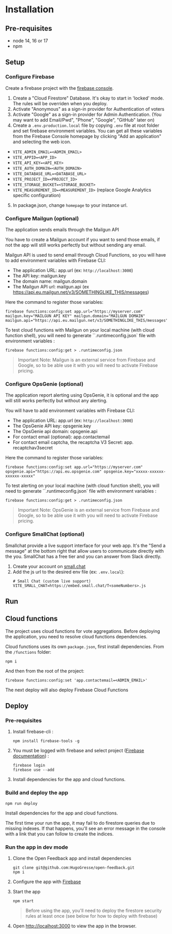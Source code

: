 
<Meta title="Documentation/Install" />

# Installation

## Pre-requisites

- node 14, 16 or 17
- npm

## Setup

### Configure Firebase
Create a firebase project with the [firebase console](https://console.firebase.google.com).

1. Create a "Cloud Firestore" Database. It's okay to start in 'locked' mode. The rules will be overriden when you deploy.
2. Activate "Anonymous" as a sign-in provider for Authentication of voters
3. Activate "Google" as a sign-in provider for Admin Authentication. (You may want to add Email/Pwd", "Phone", "Google", "GitHub" later on)
4. Create a `.env.production.local` file by copying `.env` file at root folder and set firebase environment variables. You can get all these variables from the Firebase Console homepage by clicking "Add an application" and selecting the web icon.

  * `VITE_ADMIN_EMAIL=<ADMIN_EMAIL>`
  * `VITE_APPID=<APP_ID>`
  * `VITE_API_KEY=<API_KEY>`
  * `VITE_AUTH_DOMAIN=<AUTH_DOMAIN>`
  * `VITE_DATABASE_URL=<DATABASE_URL>`
  * `VITE_PROJECT_ID=<PROJECT_ID>`
  * `VITE_STORAGE_BUCKET=<STORAGE_BUCKET>`
  * `VITE_MEASUREMENT_ID=<MEASUREMENT_ID>` (replace Google Analytics specific configuration)

5. In package.json, change `homepage` to your instance url.

### Configure Mailgun (optional)
The application sends emails through the Mailgun API

You have to create a Mailgun account if you want to send those emails, if not the app will still works perfectly but without sending any email.

Mailgun API is used to send email through Cloud Functions, so you will have to add environment variables with Firebase CLI:

- The application URL: app.url (ex: `http://localhost:3000`)
- The API key: mailgun.key
- The domain name: mailgun.domain
- The Mailgun API url: mailgun.api (ex https://api.eu.mailgun.net/v3/SOMETHINGLIKE_THIS/messages)

Here the command to register those variables:

    firebase functions:config:set app.url="https://myserver.com" mailgun.key="MAILGUN API KEY" mailgun.domain="MAILGUN DOMAIN"  mailgun.api="https://api.eu.mailgun.net/v3/SOMETHINGLIKE_THIS/messages"

To test cloud functions with Mailgun on your local machine (with cloud function shell), you will need to generate ``.runtimeconfig.json` file with environment variables :

    firebase functions:config:get > .runtimeconfig.json

> Important Note: Mailgun is an external service from Firebase and Google, so to be able use it with you will need to activate Firebase pricing.

### Configure OpsGenie (optional)
The application report alerting using OpsGenie, it is optional and the app will still works perfectly but without any alerting.

You will have to add environment variables with Firebase CLI:

- The application URL: app.url (ex: `http://localhost:3000`)
- The OpsGenie API key: opsgenie.key
- The OpsGenie api domain: opsgenie.api
- For contact email (optional): app.contactemail
- For contact email captcha, the recaptcha V3 Secret: app. recaptchav3secret

Here the command to register those variables:

    firebase functions:config:set app.url="https://myserver.com" opsgenie.api="https://api.eu.opsgenie.com" opsgenie.key="xxxxx-xxxxxx-xxxxxx-xxxxx"

To test alerting on your local machine (with cloud function shell), you will need to generate ``.runtimeconfig.json` file with environment variables :

    firebase functions:config:get > .runtimeconfig.json

> Important Note: OpsGenie is an external service from Firebase and Google, so to be able use it with you will need to activate Firebase pricing.

### Configure SmallChat (optional)
Smallchat provide a live support interface for your web app. It's the "Send a message" at the bottom right that allow users to communicate directly with the you.
SmallChat has a free tier and you can answer from Slack directly.

1. Create your account on [small.chat](https://small.chat/)
2. Add the js url to the desired env file (ex: `.env.local`):
    ```
    # Small Chat (custom live support)
    VITE_SMALL_CHAT=https://embed.small.chat/T<someNumbers>.js
    ```


## Run

## Cloud functions

The project uses cloud functions for vote aggregations. Before deploying the application, you need to resolve cloud functions dependencies.


Cloud functions uses its own `package.json`, first install dependencies. From the `/functions` folder:

```
npm i
```

And then from the root of the project:

```
firebase functions:config:set 'app.contactemail=<ADMIN_EMAIL>'
```

The next deploy will also deploy Firebase Cloud Functions

## Deploy

### Pre-requisites
1. Install firebase-cli :
    ```
    npm install firebase-tools -g
    ```

2. You must be logged with firebase and select project ([Firebase documentation](https://firebase.google.com/docs/web)) :
    ```
    firebase login
    firebase use --add
    ```
3. Install dependencies for the app and cloud functions.

### Build and deploy the app

```
npm run deploy
```

Install dependencies for the app and cloud functions.

The first time your run the app, it may fail to do firestore queries due to missing indexes. If that happens, you'll see an error message in the console with a link that you can follow to create the indices.

### Run the app in dev mode


1. Clone the Open Feedback app and install dependencies
    ```
    git clone git@github.com:HugoGresse/open-feedback.git
    npm i
    ```
2. Configure the app with [Firebase](#configure-firebase)
3. Start the app
    ```
    npm start
    ```

    >Before using the app, you'll need to deploy the firestore security rules at least once (see below for how to deploy with firebase)

4. Open [http://localhost:3000](http://localhost:3000) to view the app in the browser.



